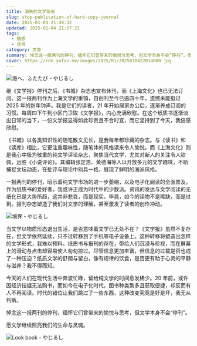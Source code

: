 ```yaml
---
title: 消失的文学杂志
slug: stop-publication-of-hard-copy-journal
date: 2025-01-04 21:49:32
updated: 2025-01-04 21:57:21
tags:
  - 随感
  - 读书
category: 文章
summary: 悼念这一报两刊的停刊，缅怀它们曾带来的愉悦与思考，但文学本身不会“停刊”。愿文学继续照亮我们的生命与灵魂。
cover: https://cdn.yufan.me/images/2025/01/2025010422014800.jpg
---
```


![海へ、ふたたび - やじるし](https://cdn.yufan.me/images/2025/01/2025010422201000.jpg)

<MusicPlayer netease={401646} />

继《文学报》停刊之后，《书城》杂志也宣布休刊，而《上海文化》也已无法订阅。这一报两刊作为上海文学的重镇，自创刊至今已逾四十年，遗憾未能挺过 2025 年的新年钟声。我是它们的读者，21 年开始居家办公后，逐渐养成订阅的习惯。每周四下午到小区门卫取《文学报》，内心充满欣慰。在这个纸质书逐渐淡出日常的当下，一份文学报显得如此珍贵且不合时宜，而它坚持到了今天，我倍感欣慰。

《书城》以各类知识性的随笔散文见长，是我每年都珍藏的杂志。与《读书》和《读库》相比，它更注重趣味性，随笔体的风格读来令人愉悦。而《上海文化》则是我心中极为敬重的纯文学评论杂志，聚焦当代文学，尤其对新人的关注令人钦佩，远胜《小说评论》。其编辑张定浩、黄德海等人以开放多元的文学趣味，不断捕捉文坛动态，在批评与理论中别具一格，展现了鲜明的海派风格。

一报两刊的停刊，昭示着纯文学市场的进一步萎缩，以及电子化阅读的全面普及。作为纸质书的爱好者，我或许正成为时代中的少数派。资讯的发达与文学阅读的无纸化已是大势所趋，这并非悲哀，而是现实。毕竟，如今的读物不是稀缺，而是过剩。报刊杂志塑造了我们对文学的理解，甚至激发了读者的创作冲动。

![境界 - やじるし](https://cdn.yufan.me/images/2025/01/2025010422201900.jpg)

当文学以物质形态退出生活，是否意味着文学已无处不在？《文学报》虽然不复存在，但文学依然延续，只不过转移到了手机等电子设备上。这种转移将塑造出怎样的文学形式，我难以预料。纸质书与报刊的存在，带给人们沉浸与珍视，而在屏幕上的滑动与点击却容易使人匆匆掠过。尽管信息更加丰富，但信息的过载是否也成了一种压迫？纸质文学的舒朗与留白，像有规律的饮食，是否更有助于心灵的平静与滋养？我不得而知。

今天的人们在现代生活中奔波忙碌，留给纯文学的时间愈发稀少。20 年前，或许因经济拮据无法购书，而如今在电子化时代，图书种类繁多且获取便捷，却反而有人不再阅读。时代的错位让我们跳过了一些东西，这种改变究竟是好是坏，我无从判断。

悼念这一报两刊的停刊，缅怀它们曾带来的愉悦与思考，但文学本身不会“停刊”。

愿文学继续照亮我们的生命与灵魂。

![Look book - やじるし](https://cdn.yufan.me/images/2025/01/2025010422203000.jpg)
